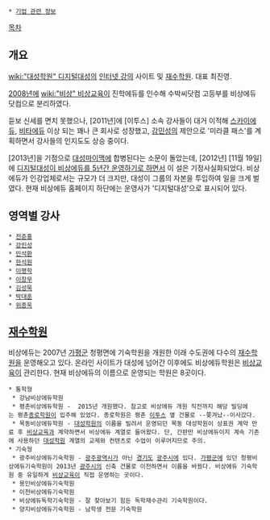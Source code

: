  * [[기업 관련 정보]]

[[목차]]
== 개요 ==
[[wiki:"대성학원" 디지털대성]]의 [[인터넷 강의]] 사이트 및 [[재수학원]]. 대표 최진영.

[[2008년]]에 [[wiki:"비상" 비상교육]]이 진학에듀를 인수해 수박씨닷컴 고등부를 비상에듀닷컴으로 분리하였다.

듣보 신세를 면치 못했으나, [2011년]에 [이투스] 소속 강사들이 대거 이적해 [[스카이에듀]], [[비타에듀]] 이상 되는 꽤나 큰 회사로 성장했고, [[강민성]]의 제안으로 '미라클 패스'를 계획하면서 강사들의 인지도도 상승 중이다.

[2013년]을 기점으로 [[대성마이맥]]에 합병된다는 소문이 돌았는데, [2012년] [11월 19일]에 [http://news.mk.co.kr/news_forward.php?domain=news&no=762809&year=2012 디지털대성이 비상에듀를 5년간 운영하기로 하면서] 이 설은 기정사실화되었다. 비상에듀가 인강업체로서는 규모가 더 크지만, 대성이 그룹의 자본을 투입하여 일을 크게 벌였다. 현재 비상에듀 홈페이지 하단에는 운영사가 '디지털대성'으로 표시되어 있다.


== 영역별 강사 ==
 * [[전준홍]]
 * [[강민성]]
 * [[민석환]]
 * [[한석원]]
 * [[이명학]]
 * [[이창무]]
 * [[김성묵]]
 * [[박대훈]]
 * [[위종욱]]

== [[재수학원]] ==
비상에듀는 2007년 [[가평군]] 청평면에 기숙학원을 개원한 이래 수도권에 다수의 [[재수학원]]을 운영해오고 있다. 온라인 사이트가 대성에 넘어간 이후에도 비상에듀학원은 [[비상교육]]이 관리한다. 현재 비상에듀의 이름으로 운영되는 학원은 8곳이다.
 * 통학형
  * 강남비상에듀학원
  * 평촌비상에듀학원 -  2015년 개원했다. 참고로 비상에듀 개원 직전까지 해당 빌딩에는 평촌[[종로학원]]이 입주해 있었다. 종로학원은 평촌 [[이투스]] 옆 건물로 --쫒겨났--이사갔다.
  * 목동비상에듀학원 - [[대성학원]]의 이름을 빌려서 운영되던 목동 대성학원이 상표권 계약 만료 후 [[비상교육]]과 계약하면서 비상에듀 계열로 들어왔다. 단, 간판만 비상에듀이지 계속 기존에 사용하던 [[대성학원]] 계열의 교제와 컨텐츠로 수업이 이루어지므로 주의.
 * 기숙형
  * 광주비상에듀기숙학원 - [[광주광역시]]가 아닌 [[경기도]] [[광주시]]에 있다. [[가평군]]에 있던 청평비상에듀기숙학원이 2013년 [[광주시]]의 신축 건물로 이전하면서 이름을 바꿨다. 비상에듀 기숙학원 중 유일하게 [[비상교육]]이 직접 운영하는 곳이다.
  * 용인비상에듀기숙학원
  * 이천비상에듀기숙학원
  * 비상에듀독학기숙학원 - 잘 찾아보기 힘든 독학재수관리 기숙학원이다.
  * 양지비상에듀기숙학원 - 남학생 전문 기숙학원
